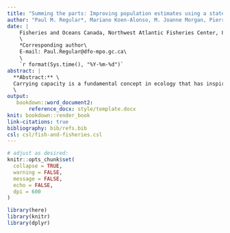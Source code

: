 ```yaml
---
title: "Summing the parts: Improving population estimates using a state-space multispecies production model"
author: "Paul M. Regular*, Mariano Koen-Alonso, M. Joanne Morgan, Pierre Pepin, Rick M. Rideout"
date: | 
    Fisheries and Oceans Canada, Northwest Atlantic Fisheries Center, 80 East White Hills, St. John's, Newfoundland and Labrador, A1C 5X1, Canada\
    \
    *Corresponding author\
    E-mail: Paul.Regular@dfo-mpo.gc.ca\
    \
    `r format(Sys.time(), "%Y-%m-%d")` 
abstract: |
  **Abstract:** \
  Carrying capacity is a fundamental concept in ecology that has inspired the development and application of a broad range of population models. In the context of fisheries science, production models have been employed globally to calculate carrying capacity and guide the sustainable use of fish populations. Production models have, however, been criticized for failing to account for species interactions and environmental effects. We aim to fill some of these gaps by introducing a novel state-space multispecies production model. We apply our extended model to commercially important demersal fish species off the east coast of Canada to assess its ability to reveal species interactions and the relative impacts of fishing and environmental effects. Our results indicate that accounting for species interactions increases the accuracy of biomass estimates for species within a community. The model also revealed strongly correlated process deviations, unrelated to fishing or density-dependent effects, which unexpectidly indicates that widespread collapses were primarily driven by a common environmental driver rather than fishing. Such inferences indicate that this may be a promising avenue for producing more holistic and accurate assessments for multiple species with relatively minimal data requirements (time-series of landings and fisheries-independent indices). Finally, this approach may serve as a stepping stone towards an ecosystem-based approach to fisheries management.
  \
output: 
   bookdown::word_document2:
       reference_docx: style/template.docx
knit: bookdown::render_book
link-citations: true
bibliography: bib/refs.bib
csl: csl/fish-and-fisheries.csl
---
```


```r
# adjust as desired:
knitr::opts_chunk$set(
  collapse = TRUE,
  warning = FALSE,
  message = FALSE,
  echo = FALSE,
  dpi = 600
)
```


```r
library(here)
library(knitr)
library(dplyr)
```

